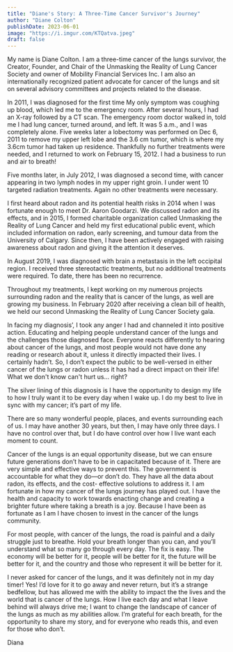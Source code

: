 ```yaml
---
title: "Diane's Story: A Three-Time Cancer Survivor's Journey"
author: "Diane Colton"
publishDate: 2023-06-01
image: "https://i.imgur.com/KTQatva.jpeg"
draft: false
---
```


My name is Diane Colton. I am a three-time cancer of the lungs survivor, the Creator, Founder, and Chair of the Unmasking the Reality of Lung Cancer Society and owner of Mobility Financial Services Inc. I am also an internationally recognized patient advocate for cancer of the lungs and sit on several advisory committees and projects related to the disease.

In 2011, I was diagnosed for the first time My only symptom was coughing up blood, which led me to the emergency room. After several hours, I had an X-ray followed by a CT scan. The emergency room doctor walked in, told me I had lung cancer, turned around, and left. It was 5 a.m., and I was completely alone. Five weeks later a lobectomy was performed on Dec 6, 2011 to remove my upper left lobe and the 3.6 cm tumor, which is where my 3.6cm tumor had taken up residence. Thankfully no further treatments were needed, and I returned to work on February 15, 2012. I had a business to run and air to breath!

Five months later, in July 2012, I was diagnosed a second time, with cancer appearing in two lymph nodes in my upper right groin. I under went 10 targeted radiation treatments. Again no other treatments were necessary.

I first heard about radon and its potential health risks in 2014 when I was fortunate enough to meet Dr. Aaron Goodarzi. We discussed radon and its effects, and in 2015, I formed charitable organization called Unmasking the Reality of Lung Cancer and held my first educational public event, which included information on radon, early screening, and tumour data from the University of Calgary. Since then, I have been actively engaged with raising awareness about radon and giving it the attention it deserves.

In August 2019, I was diagnosed with brain a metastasis in the left occipital region. I received three stereotactic treatments, but no additional treatments were required. To date, there has been no recurrence.

Throughout my treatments, I kept working on my numerous projects surrounding radon and the reality that is cancer of the lungs, as well are growing my business. In February 2020 after receiving a clean bill of health, we held our second Unmasking the Reality of Lung Cancer Society gala.

In facing my diagnosis’, I took any anger I had and channeled it into positive action. Educating and helping people understand cancer of the lungs and the challenges those diagnosed face. Everyone reacts differently to hearing about cancer of the lungs, and most people would not have done any reading or research about it, unless it directly impacted their lives. I certainly hadn’t. So, I don’t expect the public to be well-versed in either cancer of the lungs or radon unless it has had a direct impact on their life! What we don't know can't hurt us... right?

The silver lining of this diagnosis is I have the opportunity to design my life to how I truly want it to be every day when I wake up. I do my best to live in sync with my cancer; it’s part of my life.

There are so many wonderful people, places, and events surrounding each of us. I may have another 30 years, but then, I may have only three days. I have no control over that, but I do have control over how I live want each moment to count.

Cancer of the lungs is an equal opportunity disease, but we can ensure future generations don’t have to be in capacitated because of it. There are very simple and effective ways to prevent this. The government is accountable for what they do—or don’t do. They have all the data about radon, its effects, and the cost- effective solutions to address it. I am fortunate in how my cancer of the lungs journey has played out. I have the health and capacity to work towards enacting change and creating a brighter future where taking a breath is a joy. Because I have been as fortunate as I am I have chosen to invest in the cancer of the lungs community.

For most people, with cancer of the lungs, the road is painful and a daily struggle just to breathe. Hold your breath longer than you can, and you’ll understand what so many go through every day. The fix is easy. The economy will be better for it, people will be better for it, the future will be better for it, and the country and those who represent it will be better for it.

I never asked for cancer of the lungs, and it was definitely not in my day timer! Yes! I’d love for it to go away and never return, but it’s a strange bedfellow, but has allowed me with the ability to impact the the lives and the world that is cancer of the lungs. How I live each day and what I leave behind will always drive me; I want to change the landscape of cancer of the lungs as much as my abilities allow. I’m grateful for each breath, for the opportunity to share my story, and for everyone who reads this, and even for those who don’t.

Diana
